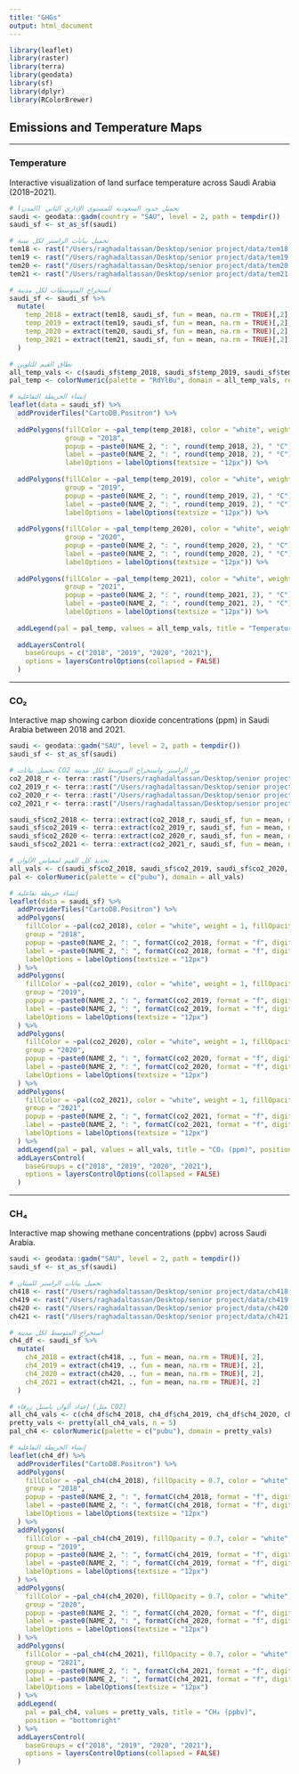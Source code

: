 ```yaml
---
title: "GHGs"
output: html_document
---
```


```r
library(leaflet)
library(raster)
library(terra)
library(geodata)
library(sf)
library(dplyr)
library(RColorBrewer)
```

## Emissions and Temperature Maps {.tabset}

---

### Temperature

Interactive visualization of land surface temperature across Saudi Arabia (2018–2021).

```r

# تحميل حدود السعودية للمستوى الإداري الثاني (المدن)
saudi <- geodata::gadm(country = "SAU", level = 2, path = tempdir())
saudi_sf <- st_as_sf(saudi)

# تحميل بيانات الراستر لكل سنة
tem18 <- rast("/Users/raghadaltassan/Desktop/senior project/data/tem18.tif")
tem19 <- rast("/Users/raghadaltassan/Desktop/senior project/data/tem19.tif")
tem20 <- rast("/Users/raghadaltassan/Desktop/senior project/data/tem20.tif")
tem21 <- rast("/Users/raghadaltassan/Desktop/senior project/data/tem21.tif")

# استخراج المتوسطات لكل مدينة
saudi_sf <- saudi_sf %>%
  mutate(
    temp_2018 = extract(tem18, saudi_sf, fun = mean, na.rm = TRUE)[,2],
    temp_2019 = extract(tem19, saudi_sf, fun = mean, na.rm = TRUE)[,2],
    temp_2020 = extract(tem20, saudi_sf, fun = mean, na.rm = TRUE)[,2],
    temp_2021 = extract(tem21, saudi_sf, fun = mean, na.rm = TRUE)[,2]
  )

# نطاق القيم للتلوين
all_temp_vals <- c(saudi_sf$temp_2018, saudi_sf$temp_2019, saudi_sf$temp_2020, saudi_sf$temp_2021)
pal_temp <- colorNumeric(palette = "RdYlBu", domain = all_temp_vals, reverse = TRUE)

# إنشاء الخريطة التفاعلية
leaflet(data = saudi_sf) %>%
  addProviderTiles("CartoDB.Positron") %>%
  
  addPolygons(fillColor = ~pal_temp(temp_2018), color = "white", weight = 1, fillOpacity = 0.7,
              group = "2018",
              popup = ~paste0(NAME_2, ": ", round(temp_2018, 2), " °C"),
              label = ~paste0(NAME_2, ": ", round(temp_2018, 2), " °C"),
              labelOptions = labelOptions(textsize = "12px")) %>%
  
  addPolygons(fillColor = ~pal_temp(temp_2019), color = "white", weight = 1, fillOpacity = 0.7,
              group = "2019",
              popup = ~paste0(NAME_2, ": ", round(temp_2019, 2), " °C"),
              label = ~paste0(NAME_2, ": ", round(temp_2019, 2), " °C"),
              labelOptions = labelOptions(textsize = "12px")) %>%
  
  addPolygons(fillColor = ~pal_temp(temp_2020), color = "white", weight = 1, fillOpacity = 0.7,
              group = "2020",
              popup = ~paste0(NAME_2, ": ", round(temp_2020, 2), " °C"),
              label = ~paste0(NAME_2, ": ", round(temp_2020, 2), " °C"),
              labelOptions = labelOptions(textsize = "12px")) %>%
  
  addPolygons(fillColor = ~pal_temp(temp_2021), color = "white", weight = 1, fillOpacity = 0.7,
              group = "2021",
              popup = ~paste0(NAME_2, ": ", round(temp_2021, 2), " °C"),
              label = ~paste0(NAME_2, ": ", round(temp_2021, 2), " °C"),
              labelOptions = labelOptions(textsize = "12px")) %>%
  
  addLegend(pal = pal_temp, values = all_temp_vals, title = "Temperature (°C)", position = "bottomright") %>%
  
  addLayersControl(
    baseGroups = c("2018", "2019", "2020", "2021"),
    options = layersControlOptions(collapsed = FALSE)
  )
```

---

### CO₂

Interactive map showing carbon dioxide concentrations (ppm) in Saudi Arabia between 2018 and 2021.

```r
saudi <- geodata::gadm("SAU", level = 2, path = tempdir())
saudi_sf <- st_as_sf(saudi)

# تحميل بيانات CO2 من الراستر واستخراج المتوسط لكل مدينة
co2_2018_r <- terra::rast("/Users/raghadaltassan/Desktop/senior project/data/co218.tif")
co2_2019_r <- terra::rast("/Users/raghadaltassan/Desktop/senior project/data/co219.tif")
co2_2020_r <- terra::rast("/Users/raghadaltassan/Desktop/senior project/data/co220.tif")
co2_2021_r <- terra::rast("/Users/raghadaltassan/Desktop/senior project/data/co221.tif")

saudi_sf$co2_2018 <- terra::extract(co2_2018_r, saudi_sf, fun = mean, na.rm = TRUE)[, 2]
saudi_sf$co2_2019 <- terra::extract(co2_2019_r, saudi_sf, fun = mean, na.rm = TRUE)[, 2]
saudi_sf$co2_2020 <- terra::extract(co2_2020_r, saudi_sf, fun = mean, na.rm = TRUE)[, 2]
saudi_sf$co2_2021 <- terra::extract(co2_2021_r, saudi_sf, fun = mean, na.rm = TRUE)[, 2]

# تحديد كل القيم لمقياس الألوان
all_vals <- c(saudi_sf$co2_2018, saudi_sf$co2_2019, saudi_sf$co2_2020, saudi_sf$co2_2021)
pal <- colorNumeric(palette = c("pubu"), domain = all_vals)

# إنشاء خريطة تفاعلية
leaflet(data = saudi_sf) %>%
  addProviderTiles("CartoDB.Positron") %>%
  addPolygons(
    fillColor = ~pal(co2_2018), color = "white", weight = 1, fillOpacity = 0.7,
    group = "2018",
    popup = ~paste0(NAME_2, ": ", formatC(co2_2018, format = "f", digits = 7), " ppm"),
    label = ~paste0(NAME_2, ": ", formatC(co2_2018, format = "f", digits = 7), " ppm"),
    labelOptions = labelOptions(textsize = "12px")
  ) %>%
  addPolygons(
    fillColor = ~pal(co2_2019), color = "white", weight = 1, fillOpacity = 0.7,
    group = "2019",
    popup = ~paste0(NAME_2, ": ", formatC(co2_2019, format = "f", digits = 7), " ppm"),
    label = ~paste0(NAME_2, ": ", formatC(co2_2019, format = "f", digits = 7), " ppm"),
    labelOptions = labelOptions(textsize = "12px")
  ) %>%
  addPolygons(
    fillColor = ~pal(co2_2020), color = "white", weight = 1, fillOpacity = 0.7,
    group = "2020",
    popup = ~paste0(NAME_2, ": ", formatC(co2_2020, format = "f", digits = 7), " ppm"),
    label = ~paste0(NAME_2, ": ", formatC(co2_2020, format = "f", digits = 7), " ppm"),
    labelOptions = labelOptions(textsize = "12px")
  ) %>%
  addPolygons(
    fillColor = ~pal(co2_2021), color = "white", weight = 1, fillOpacity = 0.7,
    group = "2021",
    popup = ~paste0(NAME_2, ": ", formatC(co2_2021, format = "f", digits = 7), " ppm"),
    label = ~paste0(NAME_2, ": ", formatC(co2_2021, format = "f", digits = 7), " ppm"),
    labelOptions = labelOptions(textsize = "12px")
  ) %>%
  addLegend(pal = pal, values = all_vals, title = "CO₂ (ppm)", position = "bottomright") %>%
  addLayersControl(
    baseGroups = c("2018", "2019", "2020", "2021"),
    options = layersControlOptions(collapsed = FALSE)
  )
```

---

### CH₄

Interactive map showing methane concentrations (ppbv) across Saudi Arabia.

```r

saudi <- geodata::gadm("SAU", level = 2, path = tempdir())
saudi_sf <- st_as_sf(saudi)

# تحميل بيانات الراستر للميثان
ch418 <- rast("/Users/raghadaltassan/Desktop/senior project/data/ch418.tif")
ch419 <- rast("/Users/raghadaltassan/Desktop/senior project/data/ch419.tif")
ch420 <- rast("/Users/raghadaltassan/Desktop/senior project/data/ch420.tif")
ch421 <- rast("/Users/raghadaltassan/Desktop/senior project/data/ch421.tif")

# استخراج المتوسط لكل مدينة
ch4_df <- saudi_sf %>%
  mutate(
    ch4_2018 = extract(ch418, ., fun = mean, na.rm = TRUE)[, 2],
    ch4_2019 = extract(ch419, ., fun = mean, na.rm = TRUE)[, 2],
    ch4_2020 = extract(ch420, ., fun = mean, na.rm = TRUE)[, 2],
    ch4_2021 = extract(ch421, ., fun = mean, na.rm = TRUE)[, 2]
  )

# إعداد ألوان باستل زرقاء (مثل CO2)
all_ch4_vals <- c(ch4_df$ch4_2018, ch4_df$ch4_2019, ch4_df$ch4_2020, ch4_df$ch4_2021)
pretty_vals <- pretty(all_ch4_vals, n = 5)
pal_ch4 <- colorNumeric(palette = c("pubu"), domain = pretty_vals)

# إنشاء الخريطة التفاعلية
leaflet(ch4_df) %>%
  addProviderTiles("CartoDB.Positron") %>%
  addPolygons(
    fillColor = ~pal_ch4(ch4_2018), fillOpacity = 0.7, color = "white", weight = 1,
    group = "2018",
    popup = ~paste0(NAME_2, ": ", formatC(ch4_2018, format = "f", digits = 7), " ppbv"),
    label = ~paste0(NAME_2, ": ", formatC(ch4_2018, format = "f", digits = 7), " ppbv"),
    labelOptions = labelOptions(textsize = "12px")
  ) %>%
  addPolygons(
    fillColor = ~pal_ch4(ch4_2019), fillOpacity = 0.7, color = "white", weight = 1,
    group = "2019",
    popup = ~paste0(NAME_2, ": ", formatC(ch4_2019, format = "f", digits = 7), " ppbv"),
    label = ~paste0(NAME_2, ": ", formatC(ch4_2019, format = "f", digits = 7), " ppbv"),
    labelOptions = labelOptions(textsize = "12px")
  ) %>%
  addPolygons(
    fillColor = ~pal_ch4(ch4_2020), fillOpacity = 0.7, color = "white", weight = 1,
    group = "2020",
    popup = ~paste0(NAME_2, ": ", formatC(ch4_2020, format = "f", digits = 7), " ppbv"),
    label = ~paste0(NAME_2, ": ", formatC(ch4_2020, format = "f", digits = 7), " ppbv"),
    labelOptions = labelOptions(textsize = "12px")
  ) %>%
  addPolygons(
    fillColor = ~pal_ch4(ch4_2021), fillOpacity = 0.7, color = "white", weight = 1,
    group = "2021",
    popup = ~paste0(NAME_2, ": ", formatC(ch4_2021, format = "f", digits = 7), " ppbv"),
    label = ~paste0(NAME_2, ": ", formatC(ch4_2021, format = "f", digits = 7), " ppbv"),
    labelOptions = labelOptions(textsize = "12px")
  ) %>%
  addLegend(
    pal = pal_ch4, values = pretty_vals, title = "CH₄ (ppbv)",
    position = "bottomright"
  ) %>%
  addLayersControl(
    baseGroups = c("2018", "2019", "2020", "2021"),
    options = layersControlOptions(collapsed = FALSE)
  )
```